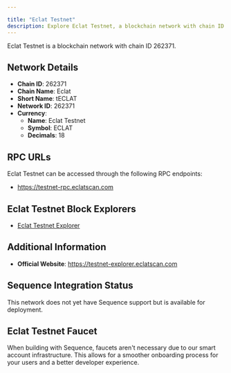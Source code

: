 ```yaml
---

title: "Eclat Testnet"
description: Explore Eclat Testnet, a blockchain network with chain ID 262371. Learn about its native currency, Eclat Testnet, and how to interact with the network.
---
```




Eclat Testnet is a blockchain network with chain ID 262371.

## Network Details

- **Chain ID**: 262371
- **Chain Name**: Eclat
- **Short Name**: tECLAT
- **Network ID**: 262371
- **Currency**: 
  - **Name**: Eclat Testnet
  - **Symbol**: ECLAT
  - **Decimals**: 18

## RPC URLs

Eclat Testnet can be accessed through the following RPC endpoints:

- https://testnet-rpc.eclatscan.com

## Eclat Testnet Block Explorers

- [Eclat Testnet Explorer](https://testnet-explorer.eclatscan.com)

## Additional Information

- **Official Website**: https://testnet-explorer.eclatscan.com

## Sequence Integration Status

This network does not yet have Sequence support but is available for deployment.

## Eclat Testnet Faucet

When building with Sequence, faucets aren't necessary due to our smart account infrastructure. This allows for a smoother onboarding process for your users and a better developer experience.
